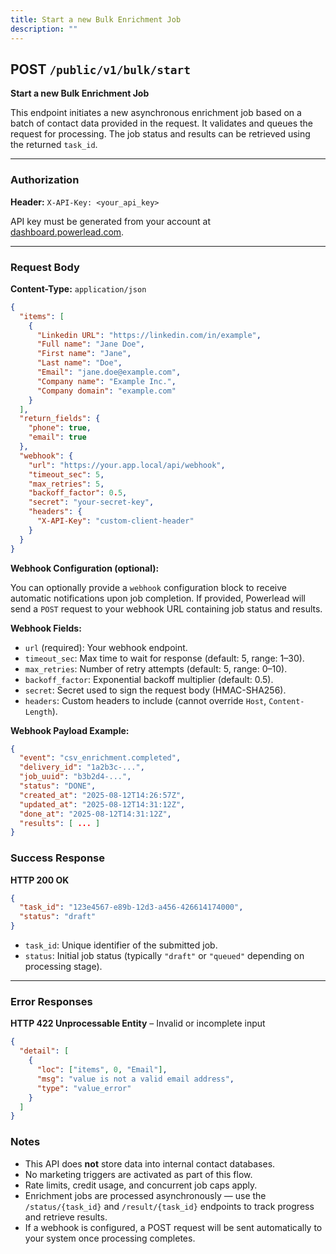 ```yaml
---
title: Start a new Bulk Enrichment Job
description: ""
---
```


## POST `/public/v1/bulk/start`

**Start a new Bulk Enrichment Job**

This endpoint initiates a new asynchronous enrichment job based on a batch of contact data provided in the request. It validates and queues the request for processing. The job status and results can be retrieved using the returned `task_id`.

***

### Authorization

**Header:**
`X-API-Key: <your_api_key>`

API key must be generated from your account at [dashboard.powerlead.com](https://dashboard.powerlead.com).

***

### Request Body

**Content-Type:** `application/json`

```json
{
  "items": [
    {
      "Linkedin URL": "https://linkedin.com/in/example",
      "Full name": "Jane Doe",
      "First name": "Jane",
      "Last name": "Doe",
      "Email": "jane.doe@example.com",
      "Company name": "Example Inc.",
      "Company domain": "example.com"
    }
  ],
  "return_fields": {
    "phone": true,
    "email": true
  },
  "webhook": {
    "url": "https://your.app.local/api/webhook",
    "timeout_sec": 5,
    "max_retries": 5,
    "backoff_factor": 0.5,
    "secret": "your-secret-key",
    "headers": {
      "X-API-Key": "custom-client-header"
    }
  }
}
```

**Webhook Configuration (optional):**

You can optionally provide a `webhook` configuration block to receive automatic notifications upon job completion. If provided, Powerlead will send a `POST` request to your webhook URL containing job status and results.

**Webhook Fields:**

- `url` (required): Your webhook endpoint.
- `timeout_sec`: Max time to wait for response (default: 5, range: 1–30).
- `max_retries`: Number of retry attempts (default: 5, range: 0–10).
- `backoff_factor`: Exponential backoff multiplier (default: 0.5).
- `secret`: Secret used to sign the request body (HMAC-SHA256).
- `headers`: Custom headers to include (cannot override `Host`, `Content-Length`).

**Webhook Payload Example:**

```json
{
  "event": "csv_enrichment.completed",
  "delivery_id": "1a2b3c-...",
  "job_uuid": "b3b2d4-...",
  "status": "DONE",
  "created_at": "2025-08-12T14:26:57Z",
  "updated_at": "2025-08-12T14:31:12Z",
  "done_at": "2025-08-12T14:31:12Z",
  "results": [ ... ]
}
```

### Success Response

**HTTP 200 OK**

```json
{
  "task_id": "123e4567-e89b-12d3-a456-426614174000",
  "status": "draft"
}
```

* `task_id`: Unique identifier of the submitted job.
* `status`: Initial job status (typically `"draft"` or `"queued"` depending on processing stage).

***

### Error Responses

**HTTP 422 Unprocessable Entity** – Invalid or incomplete input

```json
{
  "detail": [
    {
      "loc": ["items", 0, "Email"],
      "msg": "value is not a valid email address",
      "type": "value_error"
    }
  ]
}
```

### Notes

- This API does **not** store data into internal contact databases.
- No marketing triggers are activated as part of this flow.
- Rate limits, credit usage, and concurrent job caps apply.
- Enrichment jobs are processed asynchronously — use the `/status/{task_id}` and `/result/{task_id}` endpoints to track progress and retrieve results.
- If a webhook is configured, a POST request will be sent automatically to your system once processing completes.
